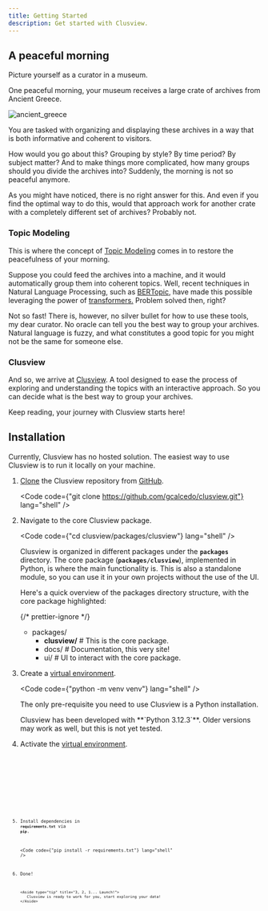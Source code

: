 ```yaml
---
title: Getting Started
description: Get started with Clusview.
---
```



## A peaceful morning

Picture yourself as a curator in a museum.

One peaceful morning, your museum receives a large crate of archives from
Ancient Greece.

![ancient_greece](../../../assets/images/ancient_greece.jpg)

You are tasked with organizing and displaying these archives in a way that is
both informative and coherent to visitors.

How would you go about this? Grouping by style? By time period? By subject
matter? And to make things more complicated, how many groups should you divide
the archives into? Suddenly, the morning is not so peaceful anymore.

As you might have noticed, there is no right answer for this. And even if you
find the optimal way to do this, would that approach work for another crate with
a completely different set of archives? Probably not.

### Topic Modeling

This is where the concept of
[Topic Modeling](https://en.wikipedia.org/wiki/Topic_model) comes in to restore
the peacefulness of your morning.

Suppose you could feed the archives into a machine, and it would automatically
group them into coherent topics. Well, recent techniques in Natural Language
Processing, such as [BERTopic](https://maartengr.github.io/BERTopic/index.html),
have made this possible leveraging the power of
[transformers.](<https://en.wikipedia.org/wiki/Transformer_(deep_learning_architecture)>)
Problem solved then, right?

Not so fast! There is, however, no silver bullet for how to use these tools, my
dear curator. No oracle can tell you the best way to group your archives.
Natural language is fuzzy, and what constitutes a good topic for you might not
be the same for someone else.

### Clusview

And so, we arrive at [Clusview](/clusview). A tool designed to ease the process
of exploring and understanding the topics with an interactive approach. So you
can decide what is the best way to group your archives.

Keep reading, your journey with Clusview starts here!

## Installation

Currently, Clusview has no hosted solution. The easiest way to use Clusview is
to run it locally on your machine.

<Steps>

1.  [Clone](https://git-scm.com/docs/git-clone/) the Clusview repository from
    [GitHub](https://github.com/gcalcedo/clusview).

    <Code
      code={"git clone https://github.com/gcalcedo/clusview.git"}
      lang="shell"
    />

2.  Navigate to the core Clusview package.

    <Code code={"cd clusview/packages/clusview"} lang="shell" />

    Clusview is organized in different packages under the **`packages`**
    directory. The core package (**`packages/clusview`**), implemented in
    Python, is where the main functionality is. This is also a standalone
    module, so you can use it in your own projects without the use of the UI.

    Here's a quick overview of the packages directory structure, with the core
    package highlighted:

    {/* prettier-ignore */}
    <FileTree>
      - packages/ 
        - **clusview/** # This is the core package. 
        - docs/ # Documentation, this very site!
        - ui/ # UI to interact with the core
      package. 
    </FileTree>

3.  Create a [virtual environment](https://docs.python.org/3/library/venv.html).

    <Code code={"python -m venv venv"} lang="shell" />

    The only pre-requisite you need to use Clusview is a Python installation.

    <Aside type="caution" title="Python Version Compatibility">
      Clusview has been developed with **`Python 3.12.3`**. Older versions may
      work as well, but this is not yet tested.
    </Aside>

4.  Activate the
    [virtual environment](https://docs.python.org/3/library/venv.html).

    <Tabs>
      <TabItem label="Linux" icon="linux">
        <Code code={"source venv/bin/activate"} lang="shell" />
      </TabItem>
      <TabItem label="macOS" icon="apple">
        <Code code={"source venv/bin/activate"} lang="shell" />
      </TabItem>
      <TabItem label="Windows" icon="seti:windows">
        <Code code={"venv/Scripts/activate"} lang="shell" />
      </TabItem>
    </Tabs>

5.  Install dependencies in **`requirements.txt`** via **`pip`**.

    <Code code={"pip install -r requirements.txt"} lang="shell" />

6.  Done!

        <Aside type="tip" title="3, 2, 1... Launch!">
           Clusview is ready to work for you, start exploring your data!
        </Aside>

</Steps>
